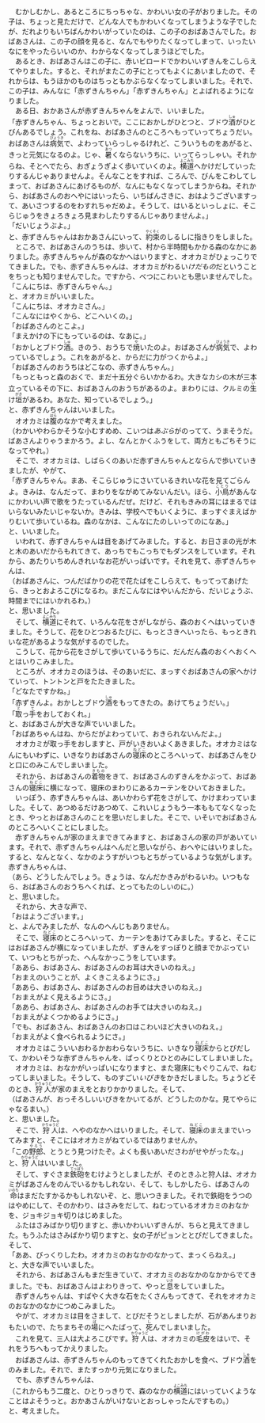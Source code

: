 　むかしむかし、あるところにちっちゃな、かわいい女の子がおりました。その子は、ちょっと見ただけで、どんな人でもかわいくなってしまうような子でしたが、だれよりもいちばんかわいがっていたのは、この子のおばあさんでした。おばあさんは、この子の顔を見ると、なんでもやりたくなってしまって、いったいなにをやったらいいのか、わからなくなってしまうほどでした。<br />
　あるとき、おばあさんはこの子に、赤いビロードでかわいいずきんをこしらえてやりました。すると、それがまたこの子にとってもよくにあいましたので、それからは、もうほかのものはちっともかぶらなくなってしまいました。それで、この子は、みんなに「赤ずきんちゃん」「赤ずきんちゃん」とよばれるようになりました。<br />
　ある日、おかあさんが赤ずきんちゃんをよんで、いいました。<br />
「赤ずきんちゃん、ちょっとおいで。ここにおかしがひとつと、ブドウ<ruby><rb>酒</rb><rp>（</rp><rt>しゅ</rt><rp>）</rp></ruby>がひとびんあるでしょう。これをね、おばあさんのところへもっていってちょうだい。おばあさんは<ruby><rb>病気</rb><rp>（</rp><rt>びょうき</rt><rp>）</rp></ruby>で、よわっていらっしゃるけれど、こういうものをあがると、きっと元気になるのよ。じゃ、<ruby><rb>暑</rb><rp>（</rp><rt>あつ</rt><rp>）</rp></ruby>くならないうちに、いってらっしゃい。それからね、そとへでたら、おぎょうぎよく歩いていくのよ。<ruby><rb>横道</rb><rp>（</rp><rt>よこみち</rt><rp>）</rp></ruby>へかけだしていったりするんじゃありませんよ。そんなことをすれば、ころんで、びんをこわしてしまって、おばあさんにあげるものが、なんにもなくなってしまうからね。それから、おばあさんのおへやにはいったら、いちばんさきに、おはようございますって、あいさつするのをわすれちゃだめよ。そうして、はいるといっしょに、そこらじゅうをきょろきょろ見まわしたりするんじゃありませんよ。」<br />
「だいじょうぶよ。」<br />
と、赤ずきんちゃんはおかあさんにいって、<ruby><rb>約束</rb><rp>（</rp><rt>やくそく</rt><rp>）</rp></ruby>のしるしに指きりをしました。<br />
　ところで、おばあさんのうちは、歩いて、村から半時間もかかる森のなかにありました。赤ずきんちゃんが森のなかへはいりますと、オオカミがひょっこりでてきました。でも、赤ずきんちゃんは、オオカミがわるい<em class="sesame_dot">けだもの</em>だということをちっとも知りませんでした。ですから、べつにこわいとも思いませんでした。<br />
「こんにちは、赤ずきんちゃん。」<br />
と、オオカミがいいました。<br />
「こんにちは、オオカミさん。」<br />
「こんなにはやくから、どこへいくの。」<br />
「おばあさんのとこよ。」<br />
「まえかけの下にもっているのは、なあに。」<br />
「おかしとブドウ<ruby><rb>酒</rb><rp>（</rp><rt>しゅ</rt><rp>）</rp></ruby>。きのう、おうちで<ruby><rb>焼</rb><rp>（</rp><rt>や</rt><rp>）</rp></ruby>いたのよ。おばあさんが<ruby><rb>病気</rb><rp>（</rp><rt>びょうき</rt><rp>）</rp></ruby>で、よわっているでしょう。これをあがると、からだに力がつくからよ。」<br />
「おばあさんのおうちはどこなの、赤ずきんちゃん。」<br />
「もっともっと森のおくで、まだ十五分ぐらいかかるわ。大きなカシの木が三本立っているその下に、おばあさんのおうちがあるのよ。まわりには、クルミの<ruby><rb>生</rb><rp>（</rp><rt>い</rt><rp>）</rp></ruby>け<ruby><rb>垣</rb><rp>（</rp><rt>がき</rt><rp>）</rp></ruby>があるわ。あなた、知っているでしょう。」<br />
と、赤ずきんちゃんはいいました。<br />
　オオカミは<ruby><rb>腹</rb><rp>（</rp><rt>はら</rt><rp>）</rp></ruby>のなかで考えました。<br />
（わかいやわらかそうな小むすめめ、こいつは<em class="sesame_dot">あぶら</em>がのってて、うまそうだ。ばあさんよりゃうまかろう。よし、なんとかくふうをして、両方ともごちそうになってやれ。）<br />
　そこで、オオカミは、しばらくのあいだ赤ずきんちゃんとならんで歩いていきましたが、やがて、<br />
「赤ずきんちゃん。まあ、そこらじゅうにさいているきれいな花を見てごらんよ。きみは、なんだって、まわりをながめてみないんだい。ほら、<ruby><rb>小鳥</rb><rp>（</rp><rt>ことり</rt><rp>）</rp></ruby>があんなにかわいい声で歌をうたっているんだぜ。だけど、それもきみの耳にはまるではいらないみたいじゃないか。きみは、学校へでもいくように、まっすぐまえばかりむいて歩いているね。森のなかは、こんなにたのしいってのになあ。」<br />
と、いいました。<br />
　いわれて、赤ずきんちゃんは目をあげてみました。すると、お日さまの光が木と木のあいだからもれてきて、あっちでもこっちでもダンスをしています。それから、あたりいちめんきれいなお花がいっぱいです。それを見て、赤ずきんちゃんは、<br />
（おばあさんに、つんだばかりの花で花たばをこしらえて、もってってあげたら、きっとおよろこびになるわ。まだこんなにはやいんだから、だいじょうぶ、時間までにはいかれるわ。）<br />
と、思いました。<br />
　そして、<ruby><rb>横道</rb><rp>（</rp><rt>よこみち</rt><rp>）</rp></ruby>にそれて、いろんな花をさがしながら、森のおくへはいっていきました。そうして、花をひとつおるたびに、もっとさきへいったら、もっときれいな花があるような気がするのでした。<br />
　こうして、花から花をさがして歩いているうちに、だんだん森のおくへおくへとはいりこみました。<br />
　ところが、オオカミのほうは、そのあいだに、まっすぐおばあさんの家へかけていって、トントンと戸をたたきました。<br />
「どなたですかね。」<br />
「赤ずきんよ。おかしとブドウ<ruby><rb>酒</rb><rp>（</rp><rt>しゅ</rt><rp>）</rp></ruby>をもってきたの。あけてちょうだい。」<br />
「<ruby><rb>取</rb><rp>（</rp><rt>と</rt><rp>）</rp></ruby>っ<ruby><rb>手</rb><rp>（</rp><rt>て</rt><rp>）</rp></ruby>をおしておくれ。」<br />
と、おばあさんが大きな声でいいました。<br />
「おばあちゃんはね、からだがよわっていて、おきられないんだよ。」<br />
　オオカミが取っ手をおしますと、戸がいきおいよくあきました。オオカミはなんにもいわずに、いきなりおばあさんの<ruby><rb>寝床</rb><rp>（</rp><rt>ねどこ</rt><rp>）</rp></ruby>のところへいって、おばあさんをひと口にのみこんでしまいました。<br />
　それから、おばあさんの<ruby><rb>着物</rb><rp>（</rp><rt>きもの</rt><rp>）</rp></ruby>をきて、おばあさんのずきんをかぶって、おばあさんの<ruby><rb>寝床</rb><rp>（</rp><rt>ねどこ</rt><rp>）</rp></ruby>に横になって、寝床のまわりにあるカーテンをひいておきました。<br />
　いっぽう、赤ずきんちゃんは、あいかわらず花をさがして、かけまわっていました。そして、あつめるだけあつめて、これいじょうもう一本ももてなくなったとき、やっとおばあさんのことを思いだしました。そこで、いそいでおばあさんのところへいくことにしました。<br />
　赤ずきんちゃんが家のまえまできてみますと、おばあさんの家の戸があいています。それで、赤ずきんちゃんはへんだと思いながら、おへやにはいりました。すると、なんとなく、なかのようすがいつもとちがっているような気がします。赤ずきんちゃんは、<br />
（あら、どうしたんでしょう。きょうは、なんだかきみがわるいわ。いつもなら、おばあさんのおうちへくれば、とってもたのしいのに。）<br />
と、思いました。<br />
　それから、大きな声で、<br />
「おはようございます。」<br />
と、よんでみましたが、なんのへんじもありません。<br />
　そこで、<ruby><rb>寝床</rb><rp>（</rp><rt>ねどこ</rt><rp>）</rp></ruby>のところへいって、カーテンをあけてみました。すると、そこにはおばあさんが横になっていましたが、ずきんをすっぽりと顔までかぶっていて、いつもとちがった、へんなかっこうをしています。<br />
「ああら、おばあさん、おばあさんのお耳は大きいのねえ。」<br />
「おまえのいうことが、よくきこえるようにさ。」<br />
「ああら、おばあさん、おばあさんのお目めは大きいのねえ。」<br />
「おまえがよく見えるようにさ。」<br />
「ああら、おばあさん、おばあさんのお手ては大きいのねえ。」<br />
「おまえがよくつかめるようにさ。」<br />
「でも、おばあさん、おばあさんのお口はこわいほど大きいのねえ。」<br />
「おまえがよく食べられるようにさ。」<br />
　オオカミはこういいおわるかおわらないうちに、いきなり<ruby><rb>寝床</rb><rp>（</rp><rt>ねどこ</rt><rp>）</rp></ruby>からとびだして、かわいそうな赤ずきんちゃんを、ぱっくりとひとのみにしてしまいました。<br />
　オオカミは、おなかがいっぱいになりますと、また寝床にもぐりこんで、ねむってしまいました。そうして、ものすごい<em class="sesame_dot">いびき</em>をかきだしました。ちょうどそのとき、<ruby><rb>狩人</rb><rp>（</rp><rt>かりゅうど</rt><rp>）</rp></ruby>が家のまえをとおりかかりました。そして、<br />
（ばあさんが、おっそろしいいびきをかいてるが、どうしたのかな。見てやらにゃなるまい。）<br />
と、思いました。<br />
　そこで、<ruby><rb>狩人</rb><rp>（</rp><rt>かりゅうど</rt><rp>）</rp></ruby>は、へやのなかへはいりました。そして、<ruby><rb>寝床</rb><rp>（</rp><rt>ねどこ</rt><rp>）</rp></ruby>のまえまでいってみますと、そこにはオオカミがねているではありませんか。<br />
「この<ruby><rb>野郎</rb><rp>（</rp><rt>やろう</rt><rp>）</rp></ruby>、とうとう見つけたぞ。よくも長いあいださわがせやがったな。」<br />
と、<ruby><rb>狩人</rb><rp>（</rp><rt>かりゅうど</rt><rp>）</rp></ruby>はいいました。<br />
　そして、すぐさま<ruby><rb>鉄砲</rb><rp>（</rp><rt>てっぽう</rt><rp>）</rp></ruby>をむけようとしましたが、そのときふと狩人は、オオカミがばあさんをのんでいるかもしれない、そして、もしかしたら、ばあさんの<ruby><rb>命</rb><rp>（</rp><rt>いのち</rt><rp>）</rp></ruby>はまだたすかるかもしれないぞ、と、思いつきました。それで鉄砲をうつのはやめにして、そのかわり、はさみをだして、ねむっているオオカミのおなかを、ジョキジョキ切りはじめました。<br />
　ふたはさみばかり切りますと、赤いかわいいずきんが、ちらと見えてきました。もうふたはさみばかり切りますと、女の子がピョンととびだしてきました。そして、<br />
「ああ、びっくりしたわ。オオカミのおなかのなかって、まっくらねえ。」<br />
と、大きな声でいいました。<br />
　それから、おばあさんもまだ生きていて、オオカミのおなかのなかからでてきました。でも、おばあさんはよわりきって、やっと<ruby><rb>息</rb><rp>（</rp><rt>いき</rt><rp>）</rp></ruby>をしていました。<br />
　赤ずきんちゃんは、すばやく大きな石をたくさんもってきて、それをオオカミのおなかのなかにつめこみました。<br />
　やがて、オオカミは目をさまして、とびだそうとしましたが、石があんまりおもたいので、たちまちその<ruby><rb>場</rb><rp>（</rp><rt>ば</rt><rp>）</rp></ruby>にへたばって、<ruby><rb>死</rb><rp>（</rp><rt>し</rt><rp>）</rp></ruby>んでしまいました。<br />
　これを見て、三人は大よろこびです。<ruby><rb>狩人</rb><rp>（</rp><rt>かりゅうど</rt><rp>）</rp></ruby>は、オオカミの<ruby><rb>毛皮</rb><rp>（</rp><rt>けがわ</rt><rp>）</rp></ruby>をはいで、それをうちへもってかえりました。<br />
　おばあさんは、赤ずきんちゃんのもってきてくれたおかしを食べ、ブドウ<ruby><rb>酒</rb><rp>（</rp><rt>しゅ</rt><rp>）</rp></ruby>をのみました。それで、またすっかり元気になりました。<br />
　でも、赤ずきんちゃんは、<br />
（これからもう二度と、ひとりっきりで、森のなかの<ruby><rb>横道</rb><rp>（</rp><rt>よこみち</rt><rp>）</rp></ruby>にはいっていくようなことはよそうっと。おかあさんがいけないとおっしゃったんですもの。）<br />
と、考えました。<br /> 